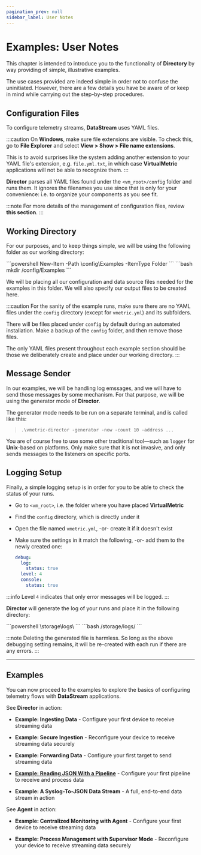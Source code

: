 ```yaml
---
pagination_prev: null
sidebar_label: User Notes
---
```


# Examples: User Notes

This chapter is intended to introduce you to the functionality of **Directory** by way providing of simple, illustrative examples.

The use cases provided are indeed simple in order not to confuse the uninitiated. However, there are a few details you have be aware of or keep in mind while carrying out the step-by-step procedures.

## Configuration Files

To configure telemetry streams, **DataStream** uses YAML files.

:::caution
On **Windows**, make sure file extensions are visible. To check this, go to **File Explorer** and select **View > Show > File name extensions**.

This is to avoid surprises like the system adding another extension to your YAML file's extension, e.g. `file.yml.txt`, in which case **VirtualMetric** applications will not be able to recognize them.
:::

**Director** parses all YAML files found under the `<vm_root>/config` folder and runs them. It ignores the filenames you use since that is only for your convenience: i.e. to organize your components as you see fit.

:::note
For more details of the management of configuration files, review <Topic id="configuration-overview-yaml">**this section**</Topic>.
:::

## Working Directory 

For our purposes, and to keep things simple, we will be using the following folder as our working directory:

<Tabs>
<TabItem value="powershell" label="PowerShell" default>
    ```powershell
    New-Item -Path <vm_root>\config\Examples -ItemType Folder
    ```
</TabItem>    
<TabItem value="bash" label="Bash">
    ```bash
    mkdir <vm_root>/config/Examples
    ```
</TabItem>
</Tabs>

We will be placing all our configuration and data source files needed for the examples in this folder. We will also specify our output files to be created here.

:::caution
For the sanity of the example runs, make sure there are no YAML files under the `config` directory (except for `vmetric.yml`) and its subfolders. 

There will be files placed under `config` by default during an automated installation. Make a backup of the `config` folder, and then remove those files.

The only YAML files present throughout each example section should be those we deliberately create and place under our working directory.
:::

## Message Sender

In our examples, we will be handling log emssages, and we will have to send those messages by some mechanism. For that purpose, we will be using the generator mode of **Director**.

The generator mode needs to be run on a separate terminal, and is called like this:

> `.\vmetric-director -generator -now -count 10 -address ...`

You are of course free to use some other traditional tool&mdash;such as `logger` for **Unix**-based on platforms. Only make sure that it is not invasive, and only sends messages to the listeners on specific ports.

## Logging Setup

Finally, a simple logging setup is in order for you to be able to check the status of your runs.

* Go to `<vm_root>`, i.e. the folder where you have placed **VirtualMetric**
* Find the `config` directory, which is directly under it
* Open the file named `vmetric.yml`, -or- create it if it doesn't exist
* Make sure the settings in it match the following, -or- add them to the newly created one:

    ```yaml
    debug:
      log:
        status: true
      level: 4
      console:
        status: true
    ```

:::info
Level `4` indicates that only error messages will be logged.
:::

**Director** will generate the log of your runs and place it in the following directory:

<Tabs>
<TabItem value="powershell" label="PowerShell" default>
    ```powershell
    <vm_root>\storage\logs\
    ```
</TabItem>
<TabItem value="bash" label="Bash">
    ```bash
    <vm_root>/storage/logs/
    ```
</TabItem>
</Tabs>

:::note
Deleting the generated file is harmless. So long as the above debugging setting remains, it will be re-created with each run if there are any errors.
:::

---

## Examples

You can now proceed to the examples to explore the basics of configuring telemetry flows with **DataStream** applications.

See **Director** in action:

- <Topic id="example-ingesting">**Example: Ingesting Data**</Topic> - Configure your first device to receive streaming data

- <Topic id="example-secure-ingestion">**Example: Secure Ingestion**</Topic> - Reconfigure your device to receive streaming data securely

- <Topic id="example-forwarding">**Example: Forwarding Data**</Topic> - Configure your first target to send streaming data

- [**Example: Reading JSON With a Pipeline**](./example-reading-json-with-a-pipeline.mdx) - Configure your first pipeline to receive and process data

- <Topic id="example-syslog-to-json">**Example: A Syslog-To-JSON Data Stream**</Topic> - A full, end-to-end data stream in action

See **Agent** in action:

- <Topic id="example-centralized-monitoring">**Example: Centralized Monitoring with Agent**</Topic> - Configure your first device to receive streaming data

- <Topic id="example-process-management">**Example: Process Management with Supervisor Mode**</Topic> - Reconfigure your device to receive streaming data securely
